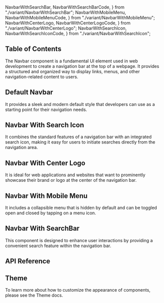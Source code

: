   NavbarWithSearchBar,
  NavbarWithSearchBarCode,
} from "./variant/NavbarWithSearchBar";
  NavbarWithMobileMenu,
  NavbarWithMobileMenuCode,
} from "./variant/NavbarWithMobileMenu";
  NavbarWithCenterLogo,
  NavbarWithCenterLogoCode,
} from "./variant/NavbarWithCenterLogo";
  NavbarWithSearchIcon,
  NavbarWithSearchIconCode,
} from "./variant/NavbarWithSearchIcon";


## Table of Contents

The Navbar component is a fundamental UI element used in web development to create a navigation bar at the top of a webpage. It provides a structured and organized way to display links, menus, and other navigation-related content to users.

## Default Navbar

It provides a sleek and modern default style that developers can use as a starting point for their navigation needs.

<CodePreview github="Navbar" code={DefaultNavbarCode}>
  <DefaultNavbar />
</CodePreview>

## Navbar With Search Icon

It combines the standard features of a navigation bar with an integrated search icon, making it easy for users to initiate searches directly from the navigation area.

<CodePreview github="Navbar" code={NavbarWithSearchIconCode}>
  <NavbarWithSearchIcon />
</CodePreview>

## Navbar With Center Logo

It is ideal for web applications and websites that want to prominently showcase their brand or logo at the center of the navigation bar.

<CodePreview github="Navbar" code={NavbarWithCenterLogoCode}>
  <NavbarWithCenterLogo />
</CodePreview>

## Navbar With Mobile Menu

It includes a collapsible menu that is hidden by default and can be toggled open and closed by tapping on a menu icon.

<CodePreview github="Navbar" code={NavbarWithMobileMenuCode}>
  <NavbarWithMobileMenu />
</CodePreview>

## Navbar With SearchBar

This component is designed to enhance user interactions by providing a convenient search feature within the navigation bar.

<CodePreview github="Navbar" code={NavbarWithSearchBarCode}>
  <NavbarWithSearchBar />
</CodePreview>

## API Reference

<ComponentApi data={NavbarApiData} />

## Theme

To learn more about how to customize the appearance of components, please see the Theme docs.

<CssThemePreview code={useTheme().theme.navbar} />
